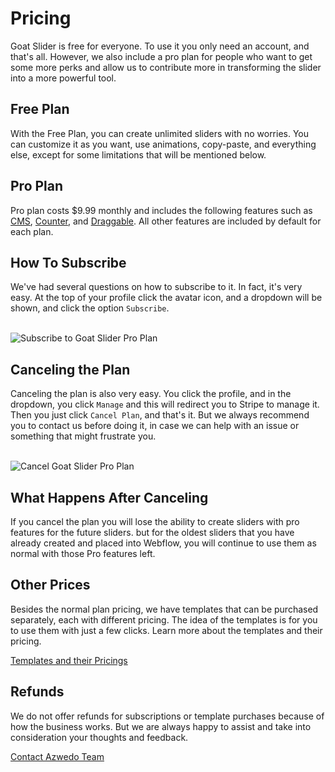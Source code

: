 
# Pricing

Goat Slider is free for everyone. To use it you only need an account, and that's all. However, we also include a pro plan for people who want to get some more perks and allow us to contribute more in transforming the slider into a more powerful tool.

## Free Plan

With the Free Plan, you can create unlimited sliders with no worries. You can customize it as you want, use animations, copy-paste, and everything else, except for some limitations that will be mentioned below.

## Pro Plan

Pro plan costs $9.99 monthly and includes the following features such as [CMS](https://docs.goatslider.com/functionality/cms), [Counter](https://docs.goatslider.com/functionality/counter), and [Draggable](https://docs.goatslider.com/functionality/draggable). All other features are included by default for each plan.

## How To Subscribe

We've had several questions on how to subscribe to it. In fact, it's very easy. At the top of your profile click the avatar icon, and a dropdown will be shown, and click the option `Subscribe`.

<br /> 
<Image 
    src="/mdx/subscribe.png" 
    alt="Subscribe to Goat Slider Pro Plan" 
    width={800} 
    height={400} 
/>

## Canceling the Plan

Canceling the plan is also very easy. You click the profile, and in the dropdown, you click `Manage` and this will redirect you to Stripe to manage it. Then you just click `Cancel Plan`, and that's it. But we always recommend you to contact us before doing it, in case we can help with an issue or something that might frustrate you.

<br /> 
<Image 
    src="/mdx/cancel-plan.png" 
    alt="Cancel Goat Slider Pro Plan" 
    width={800} 
    height={400} 
/>

## What Happens After Canceling

If you cancel the plan you will lose the ability to create sliders with pro features for the future sliders. but for the oldest sliders that you have already created and placed into Webflow, you will continue to use them as normal with those Pro features left.

## Other Prices

Besides the normal plan pricing, we have templates that can be purchased separately, each with different pricing. The idea of the templates is for you to use them with just a few clicks. Learn more about the templates and their pricing.

[Templates and their Pricings](https://docs.goatslider.com/templates)

## Refunds

We do not offer refunds for subscriptions or template purchases because of how the business works. But we are always happy to assist and take into consideration your thoughts and feedback.

[Contact Azwedo Team](https://l.azwedo.com/goat-docs-contact-azwedo)